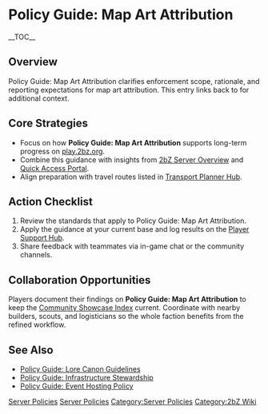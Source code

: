 {{Short description|Policy Guide: Map Art Attribution clarifies enforcement scope, rationale, and reporting expectations for map art attribution}}
= Policy Guide: Map Art Attribution =
{{2bZ Navbox}}
__TOC__

== Overview ==
Policy Guide: Map Art Attribution clarifies enforcement scope, rationale, and reporting
expectations for map art attribution. This entry links back to [[Category:Server
Policies|Server Policies]] for additional context.

== Core Strategies ==
* Focus on how '''Policy Guide: Map Art Attribution''' supports long-term progress on [[play.2bz.org]].
* Combine this guidance with insights from [[2bZ Server Overview]] and [[Quick Access Portal]].
* Align preparation with travel routes listed in [[Transport Planner Hub]].

== Action Checklist ==
# Review the [[Category:Server Policies|Server Policies]] standards that apply to Policy Guide: Map Art Attribution.
# Apply the guidance at your current base and log results on the [[Player Support Hub]].
# Share feedback with teammates via in-game chat or the community channels.

== Collaboration Opportunities ==
Players document their findings on '''Policy Guide: Map Art Attribution''' to keep the
[[Community Showcase Index]] current. Coordinate with nearby builders, scouts, and
logisticians so the whole faction benefits from the refined workflow.

== See Also ==
* [[Policy Guide: Lore Canon Guidelines]]
* [[Policy Guide: Infrastructure Stewardship]]
* [[Policy Guide: Event Hosting Policy]]

[[Category:Server Policies]]
[[Category:2bZ Wiki]]
